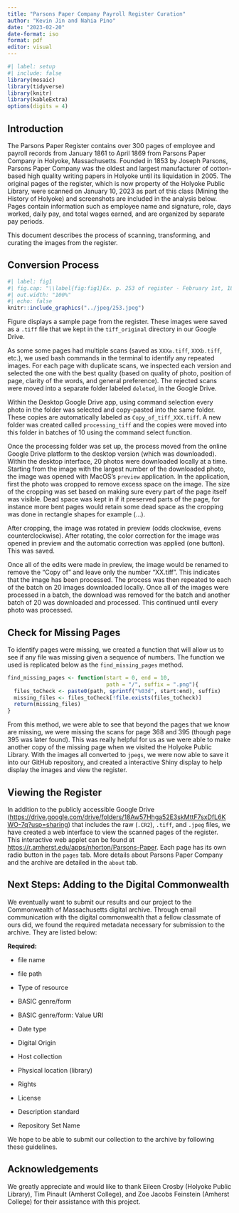 ```yaml
---
title: "Parsons Paper Company Payroll Register Curation"
author: "Kevin Jin and Nahia Pino"
date: "2023-02-20"
date-format: iso
format: pdf
editor: visual
---
```


```r
#| label: setup
#| include: false
library(mosaic)
library(tidyverse)
library(knitr)
library(kableExtra)
options(digits = 4)
```

## Introduction

The Parsons Paper Register contains over 300 pages of employee and payroll records from January 1861 to April 1869 from Parsons Paper Company in Holyoke, Massachusetts. Founded in 1853 by Joseph Parsons, Parsons Paper Company was the oldest and largest manufacturer of cotton-based high quality writing papers in Holyoke until its liquidation in 2005. The original pages of the register, which is now property of the Holyoke Public Library, were scanned on January 10, 2023 as part of this class (Mining the History of Holyoke) and screenshots are included in the analysis below. Pages contain information such as employee name and signature, role, days worked, daily pay, and total wages earned, and are organized by separate pay periods.

This document describes the process of scanning, transforming, and curating the images from the register.

## Conversion Process

```r
#| label: fig1
#| fig.cap: "\\label{fig:fig1}Ex. p. 253 of register - February 1st, 1867"
#| out.width: "100%"
#| echo: false
knitr::include_graphics("../jpeg/253.jpeg")
```

Figure \ref{fig:fig1} displays a sample page from the register. These images were saved as a `.tiff` file that we kept in the `tiff_original` directory in our Google Drive.

As some some pages had multiple scans (saved as `XXXa.tiff`, `XXXb.tiff`, etc.), we used bash commands in the terminal to identify any repeated images. For each page with duplicate scans, we inspected each version and selected the one with the best quality (based on quality of photo, position of page, clarity of the words, and general preference). The rejected scans were moved into a separate folder labeled `deleted`, in the Google Drive.

Within the Desktop Google Drive app, using command selection every photo in the folder was selected and copy-pasted into the same folder. These copies are automatically labeled as `Copy_of_tiff_XXX.tiff`. A new folder was created called `processing_tiff` and the copies were moved into this folder in batches of 10 using the command select function.

Once the processing folder was set up, the process moved from the online Google Drive platform to the desktop version (which was downloaded). Within the desktop interface, 20 photos were downloaded locally at a time. Starting from the image with the largest number of the downloaded photo, the image was opened with MacOS's `preview` application. In the application, first the photo was cropped to remove excess space on the image. The size of the cropping was set based on making sure every part of the page itself was visible. Dead space was kept in if it preserved parts of the page, for instance more bent pages would retain some dead space as the cropping was done in rectangle shapes for example (...).

<!-- Add the example above -->

After cropping, the image was rotated in preview (odds clockwise, evens counterclockwise). After rotating, the color correction for the image was opened in preview and the automatic correction was applied (one button). This was saved.

Once all of the edits were made in preview, the image would be renamed to remove the "Copy of" and leave only the number "XX.tiff". This indicates that the image has been processed. The process was then repeated to each of the batch on 20 images downloaded locally. Once all of the images were processed in a batch, the download was removed for the batch and another batch of 20 was downloaded and processed. This continued until every photo was processed.

## Check for Missing Pages

To identify pages were missing, we created a function that will allow us to see if any file was missing given a sequence of numbers. The function we used is replicated below as the `find_missing_pages` method.

```r
find_missing_pages <- function(start = 0, end = 10, 
                               path = "/", suffix = ".png"){
  files_toCheck <- paste0(path, sprintf("%03d", start:end), suffix)
  missing_files <- files_toCheck[!file.exists(files_toCheck)]
  return(missing_files)
}
```

From this method, we were able to see that beyond the pages that we know are missing, we were missing the scans for page 368 and 395 (though page 395 was later found). This was really helpful for us as we were able to make another copy of the missing page when we visited the Holyoke Public Library. With the images all converted to `jpegs`, we were now able to save it into our GitHub repository, and created a interactive Shiny display to help display the images and view the register.

## Viewing the Register

In addition to the publicly accessible Google Drive (<https://drive.google.com/drive/folders/18Aw57Hhga52E3skMttF7sxDfL6KWO-7q?usp=sharing>) that includes the raw (`.CR2`), `.tiff`, and `.jpeg` files, we have created a web interface to view the scanned pages of the register. This interactive web applet can be found at <https://r.amherst.edu/apps/nhorton/Parsons-Paper>. Each page has its own radio button in the `pages` tab. More details about Parsons Paper Company and the archive are detailed in the `about` tab.

## Next Steps: Adding to the Digital Commonwealth

We eventually want to submit our results and our project to the Commonwealth of Massachusetts digital archive. Through email communication with the digital commonwealth that a fellow classmate of ours did, we found the required metadata necessary for submission to the archive. They are listed below:

**Required:**

-   file name

-   file path

-   Type of resource

-   BASIC genre/form

-   BASIC genre/form: Value URI

-   Date type

-   Digital Origin

-   Host collection

-   Physical location (library)

-   Rights

-   License

-   Description standard

-   Repository Set Name

We hope to be able to submit our collection to the archive by following these guidelines. 

## Acknowledgements

We greatly appreciate and would like to thank Eileen  Crosby (Holyoke Public Library), Tim Pinault (Amherst College), and Zoe Jacobs Feinstein (Amherst College) for their assistance with this project. 
